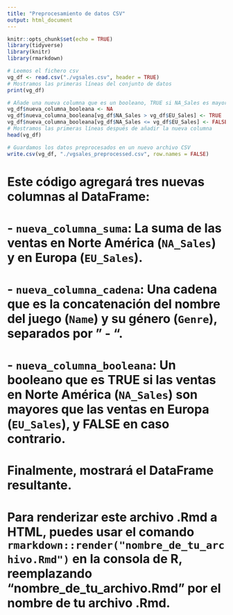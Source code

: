 ```yaml
---
title: "Preprocesamiento de datos CSV"
output: html_document
---
```


```r
knitr::opts_chunk$set(echo = TRUE)
library(tidyverse)
library(knitr)
library(rmarkdown)
```
  
```r
# Leemos el fichero csv
vg_df <- read.csv("./vgsales.csv", header = TRUE)
# Mostramos las primeras líneas del conjunto de datos
print(vg_df)
```

```r
# Añade una nueva columna que es un booleano, TRUE si NA_Sales es mayor que EU_Sales, FALSE en caso contrario
vg_df$nueva_columna_booleana <- NA
vg_df$nueva_columna_booleana[vg_df$NA_Sales > vg_df$EU_Sales] <- TRUE
vg_df$nueva_columna_booleana[vg_df$NA_Sales <= vg_df$EU_Sales] <- FALSE
# Mostramos las primeras líneas después de añadir la nueva columna
head(vg_df)
```

```r
# Guardamos los datos preprocesados en un nuevo archivo CSV
write.csv(vg_df, "./vgsales_preprocessed.csv", row.names = FALSE)
```

# Este código agregará tres nuevas columnas al DataFrame:
# - `nueva_columna_suma`: La suma de las ventas en Norte América (`NA_Sales`) y en Europa (`EU_Sales`).
# - `nueva_columna_cadena`: Una cadena que es la concatenación del nombre del juego (`Name`) y su género (`Genre`), separados por " - ".
# - `nueva_columna_booleana`: Un booleano que es TRUE si las ventas en Norte América (`NA_Sales`) son mayores que las ventas en Europa (`EU_Sales`), y FALSE en caso contrario.

# Finalmente, mostrará el DataFrame resultante.
# Para renderizar este archivo .Rmd a HTML, puedes usar el comando `rmarkdown::render("nombre_de_tu_archivo.Rmd")` en la consola de R, reemplazando "nombre_de_tu_archivo.Rmd" por el nombre de tu archivo .Rmd.


